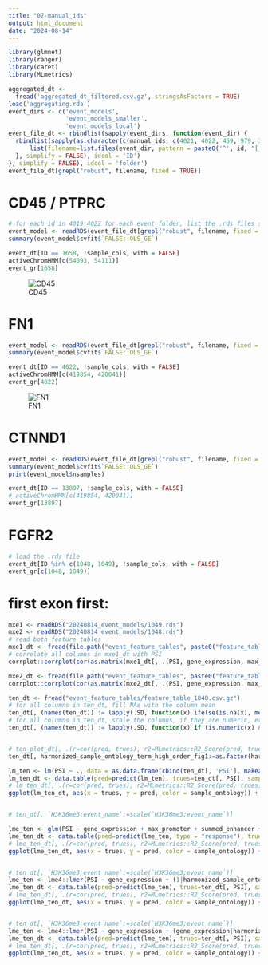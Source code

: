 ```yaml
---
title: "07-manual_ids"
output: html_document
date: "2024-08-14"
---
```



```r
library(glmnet)
library(ranger)
library(caret)
library(MLmetrics)
```

```r
aggregated_dt <-
  fread('aggregated_dt_filtered.csv.gz', stringsAsFactors = TRUE)
load('aggregating.rda')
event_dirs <- c('event_models', 
                'event_models_smaller', 
                'event_models_local')
event_file_dt <- rbindlist(sapply(event_dirs, function(event_dir) {
  rbindlist(sapply(as.character(c(manual_ids, c(4021, 4022, 459, 979, 309))), function(id) {
      list(filename=list.files(event_dir, pattern = paste0('^', id, "[_.]"), full.names = TRUE))
  }, simplify = FALSE), idcol = 'ID')
}, simplify = FALSE), idcol = 'folder')
event_file_dt[grepl("robust", filename, fixed = TRUE)]
```


# CD45 / PTPRC

```r
# for each id in 4019:4022 for each event folder, list the .rds files starting with that id with lapply
event_model <- readRDS(event_file_dt[grepl("robust", filename, fixed = TRUE)][ID == 1658, filename])
summary(event_model$cvfit$`FALSE::OLS_GE`)
```


```r
event_dt[ID == 1658, !sample_cols, with = FALSE]
activeChromHMM[c(54093, 54111)]
event_gr[1658]
```
![CD45](CD451658.png)

# FN1

```r
event_model <- readRDS(event_file_dt[grepl("robust", filename, fixed = TRUE)][ID == 4022, filename])
summary(event_model$cvfit$`FALSE::OLS_GE`)
```

```r
event_dt[ID == 4022, !sample_cols, with = FALSE]
activeChromHMM[c(419854, 420041)]
event_gr[4022]
```

![FN1](FN4022.png)

# CTNND1

```r
event_model <- readRDS(event_file_dt[grepl("robust", filename, fixed = TRUE)][ID == 13897, filename])
summary(event_model$cvfit$`FALSE::OLS_GE`)
print(event_model$nsamples)
```

```r
event_dt[ID == 13897, !sample_cols, with = FALSE]
# activeChromHMM[c(419854, 420041)]
event_gr[13897]
```

<!-- ![CTNND1]() -->


# FGFR2

```r
# load the .rds file 
event_dt[ID %in% c(1048, 1049), !sample_cols, with = FALSE]
event_gr[c(1048, 1049)]
```

# first exon first:
```r
mxe1 <- readRDS("20240814_event_models/1049.rds")
mxe2 <- readRDS("20240814_event_models/1048.rds")
# read both feature tables
mxe1_dt <- fread(file.path("event_feature_tables", paste0("feature_table_", 1049, ".csv.gz")))
# correlate all columns in mxe1_dt with PSI
corrplot::corrplot(cor(as.matrix(mxe1_dt[, .(PSI, gene_expression, max_promoter, summed_enhancer, `DNAm;upstream_other_region`, `DNAm;event_name`, `DNAm;downstream_other_region`, `H3K36me3;upstream_other_region`, `H3K36me3;event_name`, `H3K36me3;downstream_other_region`, `H3K4me1;upstream_other_region`, `H3K4me1;event_name`, `H3K4me1;downstream_other_region`)]), method = 'spearman', use = "pairwise.complete.obs"))

mxe2_dt <- fread(file.path("event_feature_tables", paste0("feature_table_", 1048, ".csv.gz")))
corrplot::corrplot(cor(as.matrix(mxe2_dt[, .(PSI, gene_expression, max_promoter, summed_enhancer, `DNAm;upstream_other_region`, `DNAm;event_name`, `DNAm;downstream_other_region`, `H3K36me3;upstream_other_region`, `H3K36me3;event_name`, `H3K36me3;downstream_other_region`, `H3K4me1;upstream_other_region`, `H3K4me1;event_name`, `H3K4me1;downstream_other_region`)]), method = 'spearman', use = "pairwise.complete.obs"))
```

```r
ten_dt <- fread("event_feature_tables/feature_table_1048.csv.gz")
# for all columns in ten_dt, fill NAs with the column mean
ten_dt[, (names(ten_dt)) := lapply(.SD, function(x) ifelse(is.na(x), mean(x, na.rm = TRUE), x))]
# for all columns in ten_dt, scale the columns, if they are numeric, except for th
ten_dt[, (names(ten_dt)) := lapply(.SD, function(x) if (is.numeric(x) && !identical(x, ten_dt$PSI)) scale(x) else x)]


# ten_plot_dt[, .(r=cor(pred, trues), r2=MLmetrics::R2_Score(pred, trues), mse=MLmetrics::MSE(pred, trues), rmse=MLmetrics::RMSE(pred, trues), mae=MLmetrics::MAE(pred, trues))]
ten_dt[, harmonized_sample_ontology_term_high_order_fig1:=as.factor(harmonized_sample_ontology_term_high_order_fig1)]

lm_ten <- lm(PSI ~ ., data = as.data.frame(cbind(ten_dt[, 'PSI'], makeX(ten_dt[, "harmonized_sample_ontology_term_high_order_fig1"]))))
lm_ten_dt <- data.table(pred=predict(lm_ten), trues=ten_dt[, PSI], sample_ontology=ten_dt$harmonized_sample_ontology_term_high_order_fig1)
# lm_ten_dt[, .(r=cor(pred, trues), r2=MLmetrics::R2_Score(pred, trues), mse=MLmetrics::MSE(pred, trues), rmse=MLmetrics::RMSE(pred, trues), mae=MLmetrics::MAE(pred, trues))]
ggplot(lm_ten_dt, aes(x = trues, y = pred, color = sample_ontology)) + geom_point() + geom_smooth(method = "lm", se = FALSE) + theme_bw() + guides(color=guide_legend(ncol=2)) + ggtitle(lm_ten_dt[, paste0('Mean cell type r=', round(cor(pred, trues), 2), ', r2=', round(MLmetrics::R2_Score(pred, trues), 2), ', mse=', round(MLmetrics::MSE(pred, trues), 2), ', rmse=', round(MLmetrics::RMSE(pred, trues), 2), ', mae=', round(MLmetrics::MAE(pred, trues), 2))]) + geom_abline(intercept = 0, slope = 1, linetype = "dashed", color = "grey")


# ten_dt[, `H3K36me3;event_name`:=scale(`H3K36me3;event_name`)]

lme_ten <- glm(PSI ~ gene_expression + max_promoter + summed_enhancer + `DNAm;upstream_other_region` + `DNAm;event_name` + `DNAm;downstream_other_region` + `H3K36me3;upstream_other_region` + `H3K36me3;event_name` + `H3K36me3;downstream_other_region` + `H3K4me1;upstream_other_region` + `H3K4me1;event_name` + `H3K4me1;downstream_other_region`, data = ten_dt, family = "quasibinomial")
lme_ten_dt <- data.table(pred=predict(lme_ten, type = "response"), trues=ten_dt[, PSI], sample_ontology=ten_dt$harmonized_sample_ontology_term_high_order_fig1)
# lme_ten_dt[, .(r=cor(pred, trues), r2=MLmetrics::R2_Score(pred, trues), mse=MLmetrics::MSE(pred, trues), rmse=MLmetrics::RMSE(pred, trues), mae=MLmetrics::MAE(pred, trues))]
ggplot(lme_ten_dt, aes(x = trues, y = pred, color = sample_ontology)) + geom_point() + geom_smooth(method = "lm", se = FALSE) + theme_bw() + guides(color=guide_legend(ncol=2)) + ggtitle(lme_ten_dt[, paste0('many ones r=', round(cor(pred, trues), 2), ', r2=', round(MLmetrics::R2_Score(pred, trues), 2), ', mse=', round(MLmetrics::MSE(pred, trues), 2), ', rmse=', round(MLmetrics::RMSE(pred, trues), 2), ', mae=', round(MLmetrics::MAE(pred, trues), 2))]) + geom_abline(intercept = 0, slope = 1, linetype = "dashed", color = "grey")


# ten_dt[, `H3K36me3;event_name`:=scale(`H3K36me3;event_name`)]
lme_ten <- lme4::lmer(PSI ~ gene_expression + (1|harmonized_sample_ontology_term_high_order_fig1), data = ten_dt)
lme_ten_dt <- data.table(pred=predict(lme_ten), trues=ten_dt[, PSI], sample_ontology=ten_dt$harmonized_sample_ontology_term_high_order_fig1)
# lme_ten_dt[, .(r=cor(pred, trues), r2=MLmetrics::R2_Score(pred, trues), mse=MLmetrics::MSE(pred, trues), rmse=MLmetrics::RMSE(pred, trues), mae=MLmetrics::MAE(pred, trues))]
ggplot(lme_ten_dt, aes(x = trues, y = pred, color = sample_ontology)) + geom_point() + geom_smooth(method = "lm", se = FALSE) + theme_bw() + guides(color=guide_legend(ncol=2)) + ggtitle(lme_ten_dt[, paste0('gene_expression + cell_type r=', round(cor(pred, trues), 2), ', r2=', round(MLmetrics::R2_Score(pred, trues), 2), ', mse=', round(MLmetrics::MSE(pred, trues), 2), ', rmse=', round(MLmetrics::RMSE(pred, trues), 2), ', mae=', round(MLmetrics::MAE(pred, trues), 2))]) + geom_abline(intercept = 0, slope = 1, linetype = "dashed", color = "grey")


# ten_dt[, `H3K36me3;event_name`:=scale(`H3K36me3;event_name`)]
lme_ten <- lme4::lmer(PSI ~ gene_expression + (gene_expression|harmonized_sample_ontology_term_high_order_fig1), data = ten_dt)
lme_ten_dt <- data.table(pred=predict(lme_ten), trues=ten_dt[, PSI], sample_ontology=ten_dt$harmonized_sample_ontology_term_high_order_fig1)
# lme_ten_dt[, .(r=cor(pred, trues), r2=MLmetrics::R2_Score(pred, trues), mse=MLmetrics::MSE(pred, trues), rmse=MLmetrics::RMSE(pred, trues), mae=MLmetrics::MAE(pred, trues))]
ggplot(lme_ten_dt, aes(x = trues, y = pred, color = sample_ontology)) + geom_point() + geom_smooth(method = "lm", se = FALSE) + theme_bw() + guides(color=guide_legend(ncol=2)) + ggtitle(lme_ten_dt[, paste0('gene_expression|cell_type r=', round(cor(pred, trues), 2), ', r2=', round(MLmetrics::R2_Score(pred, trues), 2), ', mse=', round(MLmetrics::MSE(pred, trues), 2), ', rmse=', round(MLmetrics::RMSE(pred, trues), 2), ', mae=', round(MLmetrics::MAE(pred, trues), 2))]) + geom_abline(intercept = 0, slope = 1, linetype = "dashed", color = "grey")
```


